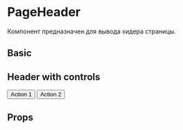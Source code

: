 
<Meta title="Components/PageHeader" component={PageHeader} />

# PageHeader

Компонент предназначен для вывода хидера страницы.

## Basic

<Preview>
  <Story name="Basic">
    <PageHeader title="Title" />
  </Story>
</Preview>

## Header with controls

<Preview>
  <Story name="Header with controls">
    <PageHeader title="Title">
      <Button>Action 1</Button>
      <Button type="primary">Action 2</Button>
    </PageHeader>
  </Story>
</Preview>

## Props

<Props of={PageHeader} />
